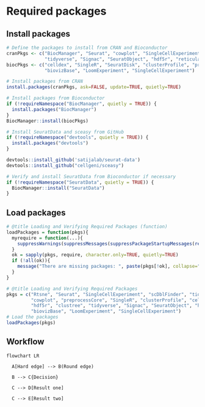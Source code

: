 # Required packages {#install .setup style="blue"}

## Install packages

```{r install packages, eval =FALSE}
# Define the packages to install from CRAN and Bioconductor
cranPkgs <- c("BiocManager", "Seurat", "cowplot", "SingleCellExperiment", "scDblFinder", "Rtsne", "hdf5r", "clustree", 
              "tidyverse", "Signac", "SeuratObject", "hdf5r", "reticulate", "patchwork", "ggplot2", "future")
biocPkgs <- c("celldex", "SingleR", "SeuratDisk", "clusterProfile", "preprocessCore", "EnsDb.Hsapiens.v86", "EnsDb.Hsapiens.v75", 
              "biovizBase", "LoomExperiment", "SingleCellExperiment")

# Install packages from CRAN
install.packages(cranPkgs, ask=FALSE, update=TRUE, quietly=TRUE)

# Install packages from Bioconductor
if (!requireNamespace("BiocManager", quietly = TRUE)) {
  install.packages("BiocManager")
}
BiocManager::install(biocPkgs)

# Install SeuratData and sceasy from GitHub
if (!requireNamespace("devtools", quietly = TRUE)) {
  install.packages("devtools")
}

devtools::install_github('satijalab/seurat-data')
devtools::install_github("cellgeni/sceasy")

# Verify and install SeuratData from Bioconductor if necessary
if (!requireNamespace("SeuratData", quietly = TRUE)) {
  BiocManager::install("SeuratData")
}
```

## Load packages

```{r load packages, message=F, warning=F}
# @title Loading and Verifying Required Packages (function)
loadPackages = function(pkgs){
  myrequire = function(...){
    suppressWarnings(suppressMessages(suppressPackageStartupMessages(require(...))))
  }
  ok = sapply(pkgs, require, character.only=TRUE, quietly=TRUE)
  if (!all(ok)){
    message("There are missing packages: ", paste(pkgs[!ok], collapse=", "))
  }
}

# @title Loading and Verifying Required Packages
pkgs = c("Rtsne", "Seurat", "SingleCellExperiment", "scDblFinder", "tidyverse", "future",
         "cowplot", "preprocessCore", "SingleR", "clusterProfile", "celldex", "SeuratDisk", "pheatmap", "patchwork", "ggplot2",
         "hdf5r", "clustree", "tidyverse", "Signac", "SeuratObject", "hdf5r", "reticulate", "EnsDb.Hsapiens.v86", "EnsDb.Hsapiens.v75",
         "biovizBase", "LoomExperiment", "SingleCellExperiment")
# Load the packages
loadPackages(pkgs)
```

## Workflow

```{mermaid}
flowchart LR

  A[Hard edge] --> B(Round edge)

  B --> C{Decision}

  C --> D[Result one]

  C --> E[Result two]

```
